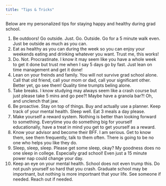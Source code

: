 ```yaml
---
title: "Tips & Tricks"
---
```

Below are my personalized tips for staying happy and healthy during grad school. 

1. Be outdoors! Go outside. Just. Go. Outside. Go for a 5 minute walk even. Just be outside as much as you can. 
2. Eat as healthy as you can during the week so you can enjoy your weekends eating and drinking whatever you want. Trust me, this works!
3. Do. Not. Procrastinate. I know it may seem like you have a whole week to get it done but trust me when I say 5 days go by fast. Just lean on time management and get it done!
4. Lean on your freinds and family. You will not survive grad school alone. Call that old friend, call your mom or dad, call your significant other. Better yet, go see them! Quality time trumpts beling alone. 
5. Take breaks. I know studying may always seem like a crash course but just please take 5 mins and go pee?! Maybe have a granola bar?! Oh, and unclench that jaw. 
6. Be proactive. Stay on top of things. Buy and actually use a planner. Keep track of your mental health. Sleep well. Eat 3 meals a day please. 
7. Make yourself a reward system. Nothing is better than looking forward to something. Everytime you do something big for yourself educationally, have a treat in mind you get to get yourself as a reward. 
8. Know your advisor and become their BFF. I am serious. Get to know them, see them frequently, talk to them often. There is going to be no one who helps you like they do. 
9. Sleep, sleep, sleep. Please get some sleep, okay? My goodness does no one sleep in college. Especially grad school! Even just a 15 minute power nap could change your day. 
10. Keep an eye on your mental health. School does not even trump this. Do not push yourself so hard that you crash. Graduate school may be importnant, but nothing is more importnant that your life. See someone if needed. Reach out if needed. 
